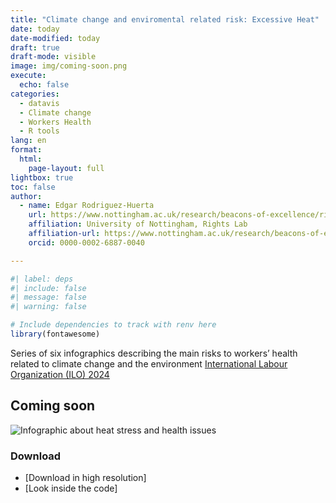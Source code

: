 ```yaml
---
title: "Climate change and enviromental related risk: Excessive Heat"
date: today
date-modified: today
draft: true
draft-mode: visible 
image: img/coming-soon.png
execute:
  echo: false
categories:
  - datavis
  - Climate change
  - Workers Health
  - R tools
lang: en
format: 
  html:
    page-layout: full
lightbox: true
toc: false
author:
  - name: Edgar Rodriguez-Huerta
    url: https://www.nottingham.ac.uk/research/beacons-of-excellence/rights-lab/our-team/edgar-rodríguez-huerta/index.aspx
    affiliation: University of Nottingham, Rights Lab
    affiliation-url: https://www.nottingham.ac.uk/research/beacons-of-excellence/rights-lab/index.aspx
    orcid: 0000-0002-6887-0040

---
```


```r
#| label: deps
#| include: false
#| message: false
#| warning: false

# Include dependencies to track with renv here
library(fontawesome)
```




Series of six infographics describing the main risks to workers' health related to climate change and the environment [International Labour Organization (ILO) 2024](https://www.ilo.org/publications/ensuring-safety-and-health-work-changing-climate)

## Coming soon


![](img/heat-stress-soon.png "Infographic about heat stress and health issues")

### Download {.appendix}

- [Download in high resolution]
- [Look inside the code]


